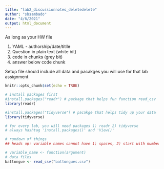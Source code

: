 ```yaml
---
title: "lab2_discussionnotes_deletedelete"
author: "sbsambado"
date: "4/6/2021"
output: html_document
---
```



As long as your HW file

1) YAML - authorship/date/titlle
2) Question in plain text (white bit)
3) code in chunks (grey bit)
4) answer below code chunk 


Setup file should include all data and pacakges you will use for that lab assignment
```r
knitr::opts_chunk$set(echo = TRUE)

# install packages first
#install.packages("readr") # package that helps fun function read_csv
library(readr)

#install.packages("tidyverse") # pacakge that helps tidy up your data
library(tidyverse)

# for every lab, you will need packages 1) readr 2) tidyverse
# always hashtag 'install.packages()' and 'View()'

# rundown of things
## heads up: variable names cannot have 1) spaces, 2) start with numbers

# variable_name <- function(argument)
# data files
battongue <- read_csv("battongues.csv")

```


